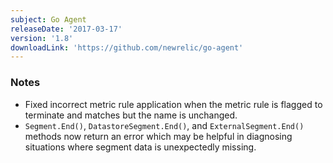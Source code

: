 ```yaml
---
subject: Go Agent
releaseDate: '2017-03-17'
version: '1.8'
downloadLink: 'https://github.com/newrelic/go-agent'
---
```


### Notes

* Fixed incorrect metric rule application when the metric rule is flagged to terminate and matches but the name is unchanged.
* `Segment.End()`, `DatastoreSegment.End()`, and `ExternalSegment.End()` methods now return an error which may be helpful in diagnosing situations where segment data is unexpectedly missing.
